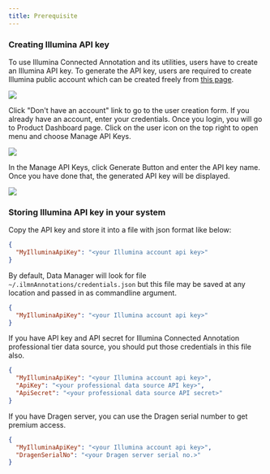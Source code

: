 ```yaml
---
title: Prerequisite
---
```


### Creating Illumina API key
To use Illumina Connected Annotation and its utilities, users have to create an Illumina API key. To generate the API key, users are required to create Illumina public account which can be created freely from [this page](https://accounts.login.illumina.com).

![](account-login.png)

Click "Don't have an account" link to go to the user creation form. If you already have an account, enter your credentials.
Once you login, you will go to Product Dashboard page. Click on the user icon on the top right to open menu and choose Manage API Keys.

![](product-dashboard.png)

In the Manage API Keys, click Generate Button and enter the API key name. Once you have done that, the generated API key will be displayed.

![](api-key-page.png)

### Storing Illumina API key in your system
Copy the API key and store it into a file with json format like below:

```json
{
  "MyIlluminaApiKey": "<your Illumina account api key>"
}
```

By default, Data Manager will look for file `~/.ilmnAnnotations/credentials.json` but this file may be saved at any location and passed in as commandline argument.
```json
{
  "MyIlluminaApiKey": "<your Illumina account api key>"
}
```

If you have API key and API secret for Illumina Connected Annotation professional tier data source, you should put those credentials in this file also.
```json
{
  "MyIlluminaApiKey": "<your Illumina account api key>",
  "ApiKey": "<your professional data source API key>",
  "ApiSecret": "<your professional data source API secret>"
}
```

If you have Dragen server, you can use the Dragen serial number to get premium access.
```json
{
  "MyIlluminaApiKey": "<your Illumina account api key>",
  "DragenSerialNo": "<your Dragen server serial no.>"
}
```
